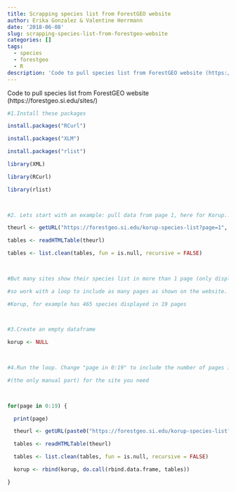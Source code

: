 ```yaml
---
title: Scrapping species list from ForestGEO website
author: Erika Gonzalez & Valentine Herrmann
date: '2018-06-08'
slug: scrapping-species-list-from-forestgeo-website
categories: []
tags:
  - species
  - forestgeo
  - R
description: 'Code to pull species list from ForestGEO website (https://forestgeo.si.edu/sites/)'
---
```


Code to pull species list from ForestGEO website (https://forestgeo.si.edu/sites/)

```r
#1.Install these packages

install.packages("RCurl")

install.packages("XLM")

install.packages("rlist")

library(XML)

library(RCurl)

library(rlist)

 

#2. Lets start with an example: pull data from page 1, here for Korup..

theurl <- getURL("https://forestgeo.si.edu/korup-species-list?page=1",.opts = list(ssl.verifypeer = FALSE) )

tables <- readHTMLTable(theurl)

tables <- list.clean(tables, fun = is.null, recursive = FALSE)

 

#But many sites show their species list in more than 1 page (only display 25 per page),

#so work with a loop to include as many pages as shown on the website.

#Korup, for example has 465 species displayed in 19 pages

 

#3.Create an empty dataframe

korup <- NULL

 

#4.Run the loop. Change "page in 0:19" to include the number of pages in the website

#(the only manual part) for the site you need

 

for(page in 0:19) {

  print(page)

  theurl <- getURL(paste0("https://forestgeo.si.edu/korup-species-list?page=", page),.opts = list(ssl.verifypeer = FALSE) )

  tables <- readHTMLTable(theurl)

  tables <- list.clean(tables, fun = is.null, recursive = FALSE)

  korup <- rbind(korup, do.call(rbind.data.frame, tables))

}
```

